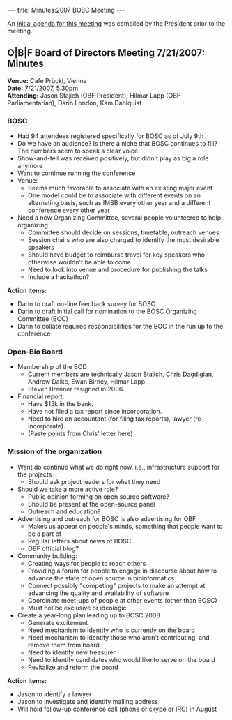---
title: Minutes:2007 BOSC Meeting
---

An [[2007_BoardMeeting_Agenda|initial agenda for this meeting]] was compiled by the President prior to the meeting.

==O|B|F Board of Directors  Meeting 7/21/2007: Minutes==

'''Venue:''' Cafe Pr&uuml;ckl, Vienna<br/>
'''Date:''' 7/21/2007, 5.30pm<br/>
'''Attending:''' Jason Stajich (OBF President), Hilmar Lapp (OBF Parliamentarian), Darin London, Kam Dahlquist
 
===BOSC===

* Had 94 attendees registered specifically for BOSC as of July 9th
* Do we have an audience? Is there a niche that BOSC continues to fill? The numbers seem to speak a clear voice.
* Show-and-tell was received positively, but didn't play as big a role anymore
* Want to continue running the conference
* Venue:
** Seems much favorable to associate with an existing major event
** One model could be to associate with different events on an alternating basis, such as IMSB every other year and a different conference every other year
* Need a new Organizing Committee, several people volunteered to help organizing
** Committee should decide on sessions, timetable, outreach venues
** Session chairs who are also charged to identify the most desirable speakers
** Should have budget to reimburse travel for key speakers who otherwise wouldn't be able to come
** Need to look into venue and procedure for publishing the talks
** Include a hackathon?

'''Action items:'''
* Darin to craft on-line feedback survey for BOSC
* Darin to draft initial call for nomination to the BOSC Organizing Committee (BOC)
* Darin to collate required responsibilities for the BOC in the run up to the conference

===Open-Bio Board===
* Membership of the BOD
** Current members are technically Jason Stajich, Chris Dagdigian, Andrew Dalke, Ewan Birney, Hilmar Lapp
** Steven Brenner resigned in 2006.
* Financial report:
** Have $15k in the bank.
** Have not filed a tax report since incorporation. 
** Need to hire an accountant (for filing tax reports), lawyer (re-incorporate).
** (Paste points from Chris' letter here)

===Mission of the organization===

* Want do continue what we do right now, i.e., infrastructure support for the projects
** Should ask project leaders for what they need
* Should we take a more active role?
** Public opinion forming on open source software?
** Should be present at the open-source panel
** Outreach and education?
* Advertising and outreach for BOSC is also advertising for OBF
** Makes us appear on people's minds, something that people want to be a part of
** Regular letters about news of BOSC
** OBF official blog?
* Community building:
** Creating ways for people to reach others
** Providing a forum for people to engage in discourse about how to advance the state of open source in bioinformatics
** Connect possibly "competing" projects to make an attempt at advancing the quality and availability of software
** Coordinate meet-ups of people at other events (other than BOSC)
** Must not be exclusive or ideologic
* Create a year-long plan leading up to BOSC 2008
** Generate excitement
** Need mechanism to identify who is currently on the board
** Need mechanism to identify those who aren't contributing, and remove them from board
** Need to identify new treasurer
** Need to identify candidates who would like to serve on the board
** Revitalize and reform the board

'''Action items:'''
* Jason to identify a lawyer
* Jason to investigate and identify mailing address
* Will hold follow-up conference call (phone or skype or IRC) in August